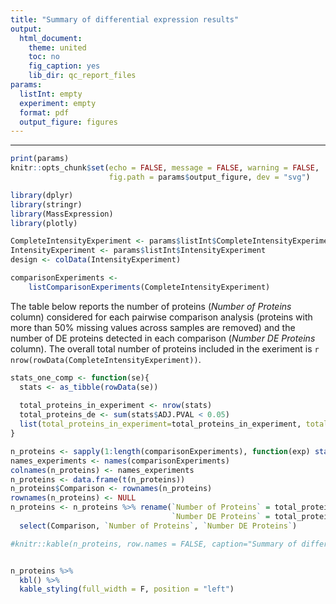 ```yaml
---
title: "Summary of differential expression results"
output:
  html_document:
    theme: united
    toc: no
    fig_caption: yes
    lib_dir: qc_report_files
params:
  listInt: empty
  experiment: empty
  format: pdf
  output_figure: figures
---
```



<style type="text/css">

summary {
  text-decoration: underline;
  font-size: 16px;
  color: grey;
  cursor: pointer;
  margin-bottom: 16px;
}

summary, summary:active {
  border: none;
}

details span {
  margin-top: 8px;
  display: block;
}

#header .btn-group {
  display: none;
}

.main-container {
  max-width: 1400px !important;
}
</style>

--- 

```r
print(params)
knitr::opts_chunk$set(echo = FALSE, message = FALSE, warning = FALSE, 
                      fig.path = params$output_figure, dev = "svg")
```


```r
library(dplyr)
library(stringr)
library(MassExpression)
library(plotly)

CompleteIntensityExperiment <- params$listInt$CompleteIntensityExperiment
IntensityExperiment <- params$listInt$IntensityExperiment
design <- colData(IntensityExperiment)

comparisonExperiments <- 
    listComparisonExperiments(CompleteIntensityExperiment)
```



The table below reports the number of proteins (*Number of Proteins* column) considered for each pairwise comparison analysis (proteins with more than 50% missing values across samples are removed) and the number of DE proteins detected in each comparison (*Number DE Proteins* column). The overall total number of proteins included in the exeriment is `r nrow(rowData(CompleteIntensityExperiment))`.


```r
stats_one_comp <- function(se){
  stats <- as_tibble(rowData(se))
  
  total_proteins_in_experiment <- nrow(stats)
  total_proteins_de <- sum(stats$ADJ.PVAL < 0.05)
  list(total_proteins_in_experiment=total_proteins_in_experiment, total_proteins_de=total_proteins_de)
}

n_proteins <- sapply(1:length(comparisonExperiments), function(exp) stats_one_comp(comparisonExperiments[[exp]]))
names_experiments <- names(comparisonExperiments)
colnames(n_proteins) <- names_experiments
n_proteins <- data.frame(t(n_proteins))
n_proteins$Comparison <- rownames(n_proteins)
rownames(n_proteins) <- NULL
n_proteins <- n_proteins %>% rename(`Number of Proteins` = total_proteins_in_experiment, 
                                    `Number DE Proteins` = total_proteins_de) %>%
  select(Comparison, `Number of Proteins`, `Number DE Proteins`)

#knitr::kable(n_proteins, row.names = FALSE, caption="Summary of differential expression results across comparisons.") 


n_proteins %>%
  kbl() %>%
  kable_styling(full_width = F, position = "left")

```
